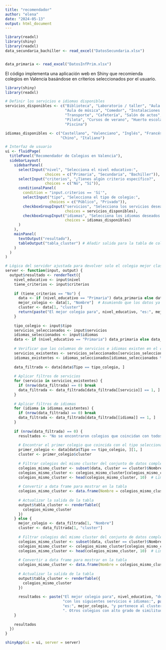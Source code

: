 ```yaml
---
title: "recomendador"
author: "elena"
date: "2024-05-13"
output: html_document
---
```


```r

library(readxl)
library(shiny)
library(readxl)
data_secundaria_bachiller <- read_excel("DatosSecundaria.xlsx")


data_primaria <- read_excel("DatosInfPrim.xlsx")

```




El código implementa una aplicación web en Shiny que recomienda colegios en Valencia basándose en criterios seleccionados por el usuario. 




```r
library(shiny)
library(readxl)

# Definir los servicios e idiomas disponibles
servicios_disponibles <- c("Biblioteca", "Laboratorio / taller", "Aula de informática", 
                           "Aula de música", "Comedor", "Instalaciones deportivas", 
                           "Transporte", "Cafetería", "Salón de actos", 
                           "Pilota", "Cursos de verano", "Huerto escolar", "Aula de idiomas", 
                           "Piscina")

idiomas_disponibles <- c("Castellano", "Valenciano", "Inglés", "Francés", "Alemán", 
                         "Chino", "Italiano")

# Interfaz de usuario
ui <- fluidPage(
  titlePanel("Recomendador de Colegios en Valencia"),
  sidebarLayout(
    sidebarPanel(
      selectInput("nivel", "Selecciona el nivel educativo:", 
                  choices = c("Primaria", "Secundaria", "Bachiller")),
      selectInput("criterios", "¿Tienes algún criterio específico?", 
                  choices = c("No", "Sí")),
      conditionalPanel(
        condition = "input.criterios == 'Sí'",
        selectInput("tipo", "Selecciona el tipo de colegio:", 
                    choices = c("Público", "Privado")),
        checkboxGroupInput("servicios", "Selecciona los servicios deseados:",
                           choices = servicios_disponibles),
        checkboxGroupInput("idiomas", "Selecciona los idiomas deseados:",
                           choices = idiomas_disponibles)
      )
    ),
    mainPanel(
      textOutput("resultado"),
      tableOutput("tabla_cluster") # Añadir salida para la tabla de colegios del mismo cluster
    )
  )
)

# Lógica del servidor ajustada para devolver solo el colegio mejor clasificado y otros colegios del mismo cluster
server <- function(input, output) {
  output$resultado <- renderText({
    nivel_educativo <- input$nivel
    tiene_criterios <- input$criterios
    
    if (tiene_criterios == "No") {
      data <- if (nivel_educativo == "Primaria") data_primaria else data_secundaria_bachiller
      mejor_colegio <- data[1, "Nombre"]  # Asumiendo que los datos ya están ordenados por ranking
      cluster <- data[1, "cluster"]
      return(paste("El mejor colegio para", nivel_educativo, "es:", mejor_colegio, "y pertenece al cluster", cluster))
    }
    
    tipo_colegio <- input$tipo
    servicios_seleccionados <- input$servicios
    idiomas_seleccionados <- input$idiomas
    data <- if (nivel_educativo == "Primaria") data_primaria else data_secundaria_bachiller
    
    # Verificar que las columnas de servicios e idiomas existen en el conjunto de datos
    servicios_existentes <- servicios_seleccionados[servicios_seleccionados %in% colnames(data)]
    idiomas_existentes <- idiomas_seleccionados[idiomas_seleccionados %in% colnames(data)]
    
    data_filtrada <- data[data$Tipo == tipo_colegio, ]
    
    # Aplicar filtros de servicios
    for (servicio in servicios_existentes) {
      if (nrow(data_filtrada) == 0) break
      data_filtrada <- data_filtrada[data_filtrada[[servicio]] == 1, ]
    }
    
    # Aplicar filtros de idiomas
    for (idioma in idiomas_existentes) {
      if (nrow(data_filtrada) == 0) break
      data_filtrada <- data_filtrada[data_filtrada[[idioma]] == 1, ]
    }
    
    if (nrow(data_filtrada) == 0) {
      resultados <- "No se encontraron colegios que coincidan con todos los filtros seleccionados. Les mostramos algunos colegios que le podrían interesar"
      
      # Encontrar el primer colegio que coincida con el tipo seleccionado
      primer_colegio <- data[data$Tipo == tipo_colegio, ][1, ]
      cluster <- primer_colegio$cluster
      
      # Filtrar colegios del mismo cluster del conjunto de datos completo
      colegios_mismo_cluster <- subset(data, cluster == cluster)$Nombre
      colegios_mismo_cluster <- colegios_mismo_cluster[colegios_mismo_cluster != primer_colegio$Nombre]
      colegios_mismo_cluster <- head(colegios_mismo_cluster, 10)  # Limitar a los top 10
      
      # Convertir a data frame para mostrar en la tabla
      colegios_mismo_cluster <- data.frame(Nombre = colegios_mismo_cluster)
      
      # Actualizar la salida de la tabla
      output$tabla_cluster <- renderTable({
        colegios_mismo_cluster
      })
    } else {
      mejor_colegio <- data_filtrada[1, "Nombre"]
      cluster <- data_filtrada[1, "cluster"]
      
      # Filtrar colegios del mismo cluster del conjunto de datos completo
      colegios_mismo_cluster <- subset(data, cluster == cluster)$Nombre
      colegios_mismo_cluster <- colegios_mismo_cluster[colegios_mismo_cluster != mejor_colegio]
      colegios_mismo_cluster <- head(colegios_mismo_cluster, 10)  # Limitar a los top 10
      
      # Convertir a data frame para mostrar en la tabla
      colegios_mismo_cluster <- data.frame(Nombre = colegios_mismo_cluster)
      
      # Actualizar la salida de la tabla
      output$tabla_cluster <- renderTable({
        colegios_mismo_cluster
      })
      
      resultados <- paste("El mejor colegio para", nivel_educativo, "de tipo", tipo_colegio, 
                          "con los siguientes servicios e idiomas:", paste(c(servicios_existentes, idiomas_existentes), collapse=", "), 
                          "es:", mejor_colegio, "y pertenece al cluster", cluster, 
                          ". Otros colegios con alto grado de similitud al colegio seleccionado se muestran en la tabla.")
    }
    
    resultados
  })
}

shinyApp(ui = ui, server = server)

```


```r
```

